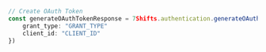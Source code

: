 ```typescript index.ts
// Create OAuth Token
const generateOAuthTokenResponse = 7Shifts.authentication.generateOAuthToken({
    grant_type: "GRANT_TYPE"
    client_id: "CLIENT_ID"
})
```